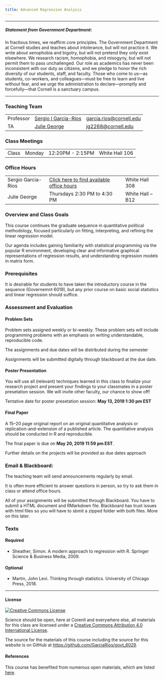 ---
title: Advanced Regression Analysis
---
***
##### Statement from Government Department: 

In fractious times, we reaffirm core principles.  The Government Department at Cornell studies and teaches about intolerance, but will not practice it.  We write about xenophobia and bigotry, but will not pretend they only exist elsewhere.  We research racism, homophobia, and misogyny, but will not permit them to pass unchallenged.  Our role as academics has never been inconsistent with our duty as citizens, and we pledge to honor the rich diversity of our students, staff, and faculty.  Those who come to us—as students, co-workers, and colleagues—must be free to learn and live without fear, and we urge the administration to declare—promptly and forcefully—that Cornell is a sanctuary campus.

***
### Teaching Team

<table class = "table table-striped table-hover">
<tr>
<td>Professor </td>
<td> <a href="http://www.sergiogarciarios.com">Sergio I Garcia-Rios </a> </td>
<td> <a href="mailto:garcia.rios@cornell.edu">garcia.rios@cornell.edu</a> </td>
</tr>
<tr>
<td>TA</td>
<td><a href="https://.com/">Julie George</a> </td>
<td><a href=" jg2268@cornell.edu"> jg2268@cornell.edu</a> </td>
</tr>

</table>

### Class Meetings

<table class = "table table-striped table-hover">
<td>Class </td>
<td> Monday </td>
<td> 12:20PM - 2:15PM </td>
<td> White Hall 106</td>
</tr>

</table>

### Office Hours



<table class = "table table-striped table-hover">
<tr>
<td>Sergio Garcia-Rios</td>
<td><a href="bookme.html"> [Click here to find available office
hours](http://www.sergiogarciarios.com/office_hours/)</td>
<td> White Hall 308 </td>
</tr>
<tr>
<td>Julie George</td>
<td>Thursdays 2:30 PM to 4:30 PM </td>
<td> White Hall -- B12  </td>
</tr>

</table>

### Overview and Class Goals



This course continues the graduate sequence in quantitative political methodology, focused particularly on fitting, interpreting, and refining the linear regression model.

Our agenda includes gaining familiarity with statistical programming via the popular R environment, developing clear and informative graphical representations of regression results, and understanding regression models in matrix form.


### Prerequisites


It is desirable for students to have taken the introductory course in the sequence (Governemnt 6019), but any prior course on basic social statistics and linear regression should suffice.


### Assessment and Evaluation

#### Problem Sets

Problem sets assigned weekly or bi-weekly. These problem sets will include programming problems with an emphasis on writing understandable, reproducible code.

The assignments and due dates will be distributed during the semester


Assignments will be submitted digitally through blackboard  at the due date.

#### Poster Presentation

You will use all (relevant) techniques learned in this class to finalize your research project and present your findings to your classmates in a poster presetation session. We will invite other faculty, our chance to show off!

Tentative date for poster presetation session:  **May 13, 2019 1:30 pm EST**


#### Final Paper

A 15--20 page original report on an original quantitative analysis or replication-and-extension of a published article.
The quantitative analysis should be conducted in R and reproducible.


The final paper is due on **May  20, 2019 11:59 pm EST**.

Further details on the projects will be provided as due dates approach

### Email & Blackboard: 

The teaching team will send announcements regularly by email.


It is often more efficient to answer questions in person, so try to ask them in class or attend office hours.

All of your assignments will be submitted through Blackboard. You have to submit a HTML document and RMarkdown file. Blackboard has trust issues with html files so you will have to sbmit a zipped folder with  both files. More on this later.

### Texts

#### Required


- Sheather, Simon. A modern approach to regression with R. Springer Science & Business Media, 2009.

#### Optional 

- Martin, John Levi. Thinking through statistics. University of Chicago Press, 2018.



* * *


#### License

<a rel="license" href="httpso://creativecommons.org/licenses/by/4.0/"><img alt="Creative Commons License" style="border-width:0" src="https://licensebuttons.net/l/by/4.0/88x31.png" /></a>

Science should be open, here at Corenll and everywhere else, all materials for this class are licensed under a <a rel="license" href="https://creativecommons.org/licenses/by/4.0/">Creative Commons Attribution 4.0 International License</a>.

The source for the materials of this course including the source for this website is on GitHub at <https://github.com/GarciaRios/govt_6029>.




#### References

This course has benefited from numerous open materials, which are listed [here](). 


